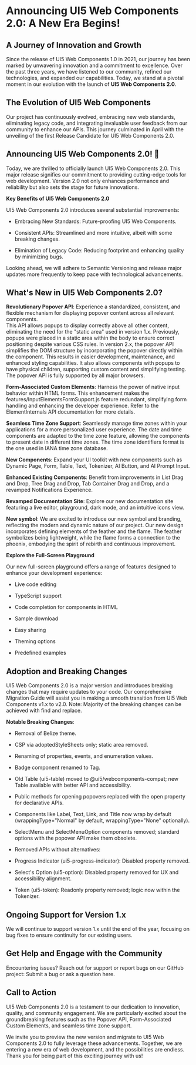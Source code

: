 # Announcing UI5 Web Components 2.0: A New Era Begins! 

## A Journey of Innovation and Growth 

Since the release of UI5 Web Components 1.0 in 2021, our journey has been marked by unwavering innovation and a commitment to excellence. 
Over the past three years, we have listened to our community, refined our technologies, and expanded our capabilities. 
Today, we stand at a pivotal moment in our evolution with the launch of **UI5 Web Components 2.0**. 

## The Evolution of UI5 Web Components 

Our project has continuously evolved, embracing new web standards, eliminating legacy code, and integrating invaluable user feedback from our community to enhance our APIs. This journey culminated in April with the unveiling of the first Release Candidate for UI5 Web Components 2.0.  

## Announcing UI5 Web Components 2.0! 🎉 

Today, we are thrilled to officially launch UI5 Web Components 2.0. This major release signifies our commitment to providing cutting-edge tools for web development. Version 2.0 not only enhances performance and reliability but also sets the stage for future innovations.  

**Key Benefits of UI5 Web Components 2.0**

UI5 Web Components 2.0 introduces several substantial improvements: 

- Embracing New Standards: Future-proofing UI5 Web Components. 

- Consistent APIs: Streamlined and more intuitive, albeit with some breaking changes. 

- Elimination of Legacy Code: Reducing footprint and enhancing quality by minimizing bugs.  

Looking ahead, we will adhere to Semantic Versioning and release major updates more frequently to keep pace with technological advancements. 

## What's New in UI5 Web Components 2.0? 

**Revolutionary Popover API**: Experience a standardized, consistent, and flexible mechanism for displaying popover content across all relevant components.  
This API allows popups to display correctly above all other content, eliminating the need for the "static area" used in version 1.x. Previously, popups were placed in a static area within the body to ensure correct positioning despite various CSS rules. In version 2.x, the popover API simplifies the DOM structure by incorporating the popover directly within the component. This results in easier development, maintenance, and enhanced styling capabilities. It also allows components with popups to have physical children, supporting custom content and simplifying testing. The popover API is fully supported by all major browsers. 

**Form-Associated Custom Elements**: Harness the power of native input behavior within HTML forms. This enhancement makes the features/InputElementsFormSupport.js feature redundant, simplifying form handling and enhancing the developer experience. Refer to the ElementInternals API documentation for more details. 

**Seamless Time Zone Support**: Seamlessly manage time zones within your applications for a more personalized user experience. The date and time components are adapted to the time zone feature, allowing the components to present date in different time zones. The time zone identifiers format is the one used in IANA time zone database. 

**New Components**: Expand your UI toolkit with new components such as Dynamic Page, Form, Table, Text, Tokenizer, AI Button, and AI Prompt Input. 

**Enhanced Existing Components**: Benefit from improvements in List Drag and Drop, Tree Drag and Drop, Tab Container Drag and Drop, and a revamped Notifications Experience. 

**Revamped Documentation Site**: Explore our new documentation site featuring a live editor, playground, dark mode, and an intuitive icons view. 

**New symbol**: We are excited to introduce our new symbol and branding, reflecting the modern and dynamic nature of our project. Our new design incorporates defining elements of the feather and the flame. The feather symbolizes being lightweight, while the flame forms a connection to the phoenix, embodying the spirit of rebirth and continuous improvement. 

**Explore the Full-Screen Playground** 

Our new full-screen playground offers a range of features designed to enhance your development experience: 

- Live code editing 

- TypeScript support 

- Code completion for components in HTML 

- Sample download 

- Easy sharing 

- Theming options 

- Predefined examples

## Adoption and Breaking Changes 

UI5 Web Components 2.0 is a major version and introduces breaking changes that may require updates to your code. Our comprehensive Migration Guide will assist you in making a smooth transition from UI5 Web Components v1.x to v2.0. Note: Majority of the breaking changes can be achieved with find and replace. 

 
 **Notable Breaking Changes**: 

- Removal of Belize theme. 

- CSP via adoptedStyleSheets only; static area removed. 

- Renaming of properties, events, and enumeration values. 

- Badge component renamed to Tag. 

- Old Table (ui5-table) moved to @ui5/webcomponents-compat; new Table available with better API and accessibility. 

- Public methods for opening popovers replaced with the open property for declarative APIs. 

- Components like Label, Text, Link, and Title now wrap by default (wrappingType="Normal" by default, wrappingType="None" optionally). 

- SelectMenu and SelectMenuOption components removed; standard options with the popover API make them obsolete. 

- Removed APIs without alternatives: 

- Progress Indicator (ui5-progress-indicator): Disabled property removed. 

- Select's Option (ui5-option): Disabled property removed for UX and accessibility alignment. 

- Token (ui5-token): Readonly property removed; logic now within the Tokenizer. 

 
## Ongoing Support for Version 1.x 

 We will continue to support version 1.x until the end of the year, focusing on bug fixes to ensure continuity for our existing users. 

 
## Get Help and Engage with the Community 

 Encountering issues? Reach out for support or report bugs on our GitHub project: Submit a bug or ask a question here. 

 
## Call to Action 

UI5 Web Components 2.0 is a testament to our dedication to innovation, quality, and community engagement. We are particularly excited about the groundbreaking features such as the Popover API, Form-Associated Custom Elements, and seamless time zone support. 

We invite you to preview the new version and migrate to UI5 Web Components 2.0 to fully leverage these advancements. Together, we are entering a new era of web development, and the possibilities are endless. Thank you for being part of this exciting journey with us!  

   

 


